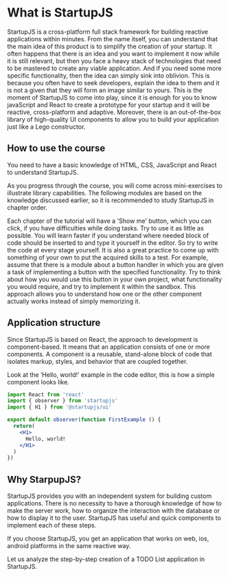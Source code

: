 # What is StartupJS

StartupJS is a cross-platform full stack framework for building reactive applications within minutes. From the name itself, you can understand that the main idea of this product is to simplify the creation of your startup. It often happens that there is an idea and you want to implement it now while it is still relevant, but then you face a heavy stack of technologies that need to be mastered to create any viable application. And if you need some more specific functionality, then the idea can simply sink into oblivion. This is because you often have to seek developers, explain the idea to them and it is not a given that they will form an image similar to yours. This is the moment of StartupJS to come into play, since it is enough for you to know javaScript and React to create a prototype for your startup and it will be reactive, cross-platform and adaptive. Moreover, there is an out-of-the-box library of high-quality UI components to allow you to build your application just like a Lego constructor.

## How to use the course

You need to have a basic knowledge of HTML, CSS, JavaScript and React to understand StartupJS.

As you progress through the course, you will come across mini-exercises to illustrate library capabilities. The following modules are based on the knowledge discussed earlier, so it is recommended to study StartupJS in chapter order.

Each chapter of the tutorial will have a 'Show me' button, which you can click, if you have difficulties while doing tasks. Try to use it as little as possible. You will learn faster if you understand where needed block of code should be inserted to and type it yourself in the editor. So try to write the code at every stage yourself. It is also a great practice to come up with something of your own to put the acquired skills to a test. For example, assume that there is a module about a button handler in which you are given a task of implementing a button with the specified functionality. Try to think about how you would use this button in your own project, what functionality you would require, and try to implement it within the sandbox. This approach allows you to understand how one or the other component actually works instead of simply memorizing it.

## Application structure

Since StartupJS is based on React, the approach to development is component-based. It means that an application consists of one or more components. A component is a reusable, stand-alone block of code that isolates markup, styles, and behavior that are coupled together.

Look at the ‘Hello, world!’ example in the code editor, this is how a simple component looks like.

```jsx
import React from 'react'
import { observer } from 'startupjs'
import { H1 } from '@startupjs/ui'

export default observer(function FirstExample () {
  return(
    <H1>
      Hello, world!
    </H1>
  )
})
```

## Why StarpupJS?

StartupJS provides you with an independent system for building custom applications. There is no necessity to have a thorough knowledge of how to make the server work, how to organize the interaction with the database or how to display it to the user. StartupJS has useful and quick components to implement each of these steps.

If you choose StartupJS, you get an application that works on web, ios, android platforms in the same reactive way.

Let us analyze the step-by-step creation of a TODO List application in StartupJS.
